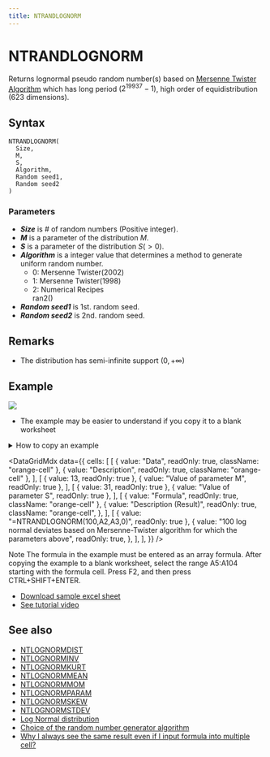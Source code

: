```yaml
---
title: NTRANDLOGNORM
---
```



# NTRANDLOGNORM

Returns lognormal pseudo random number(s) based on [Mersenne Twister Algorithm](/docs/glossary#mersenne-twister-algorithm) which has long period ($2^{19937}-1$), high order of equidistribution (623 dimensions).

## Syntax

```excel
NTRANDLOGNORM(
  Size,
  M,
  S,
  Algorithm,
  Random seed1,
  Random seed2
)
```

### Parameters

- **_Size_** is # of random numbers (Positive integer).
- **_M_** is a parameter of the distribution $M$.
- **_S_** is a parameter of the distribution $S(>0)$.
- **_Algorithm_** is a integer value that determines a method to generate uniform random number.
  - 0: Mersenne Twister(2002)
  - 1: Mersenne Twister(1998)
  - 2: Numerical Recipes\
    ran2()
- **_Random seed1_** is 1st. random seed.
- **_Random seed2_** is 2nd. random seed.

## Remarks

- The distribution has semi-infinite support $(0,+\infty)$

## Example

![](./../../../assets/functions/histogram/histogramLogNorm.jpg)

- The example may be easier to understand if you copy it to a blank worksheet

<details>
  <summary>How to copy an example</summary>

1.  Create a blank workbook or worksheet.
2.  Select the example in the Help topic.

    **Note**  Do not select the row or column headers.

    ![Selecting an example from Help](./../../../assets/functions/HowToCopy.png)

    Selecting an example from Help

3.  Press CTRL+C.
4.  In the worksheet, select cell A1, and press CTRL+V.
5.  To switch between viewing the results and viewing the formulas that return the results, press CTRL+` (grave accent), or on the **Tools** menu, point to **Formula Auditing**, and then click **Formula Auditing Mode**.

</details>

<DataGridMdx
  data={{
    cells: [
      [
        { value: "Data", readOnly: true, className: "orange-cell" },
        { value: "Description", readOnly: true, className: "orange-cell" },
      ],
      [
        { value: 13, readOnly: true },
        { value: "Value of parameter M", readOnly: true },
      ],
      [
        { value: 31, readOnly: true },
        { value: "Value of parameter S", readOnly: true },
      ],
      [
        { value: "Formula", readOnly: true, className: "orange-cell" },
        {
          value: "Description (Result)",
          readOnly: true,
          className: "orange-cell",
        },
      ],
      [
        { value: "=NTRANDLOGNORM(100,A2,A3,0)", readOnly: true },
        {
          value:
            "100 log normal deviates based on Mersenne-Twister algorithm for which the parameters above",
          readOnly: true,
        },
      ],
    ],
  }}
/>

Note The formula in the example must be entered as an array formula. After copying the example to a blank worksheet, select the range A5:A104 starting with the formula cell. Press F2, and then press CTRL+SHIFT+ENTER.

- [Download sample excel sheet](https://www.ntrand.com/files/NtRand1.zip)
- [See tutorial video](https://www.ntrand.com/files/SingleRandom_Demo.swf)

## See also

- [NTLOGNORMDIST](../../02-distribution-functions/063-ntlognormdist.mdx)
- [NTLOGNORMINV](../../02-distribution-functions/064-ntlognorminv.mdx)
- [NTLOGNORMKURT](../../02-distribution-functions/065-ntlognormkurt.mdx)
- [NTLOGNORMMEAN](../../02-distribution-functions/066-ntlognormmean.mdx)
- [NTLOGNORMMOM](../../02-distribution-functions/067-ntlognormmom.mdx)
- [NTLOGNORMPARAM](../../02-distribution-functions/068-ntlognormparam.mdx)
- [NTLOGNORMSKEW](../../02-distribution-functions/069-ntlognormskew.mdx)
- [NTLOGNORMSTDEV](../../02-distribution-functions/070-ntlognormstdev.mdx)
- [Log Normal distribution](https://www.ntrand.com/log-normal-distribution/)
- [Choice of the random number generator algorithm](/docs/glossary#choice-of-the-random-number-generator-algorithm)
- [Why I always see the same result even if I input formula into multiple cell?](https://www.ntrand.com/faq/#local_CtrlShiftEnter)
